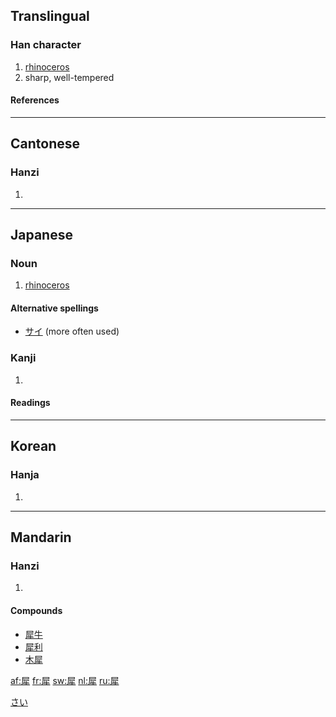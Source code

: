 ==Translingual==
===Han character===
{{Han char|rn=93|rad=牛|as=08|sn=12|four=7725<sub>1</sub>|canj=尸水竹手 (SEHQ)}}
# [[rhinoceros]]
# sharp, well-tempered
====References====
{{Han ref|kx=0701.140|dkj=20045|dj=1114.230|hdz=31815.010|uh=7280|ud=29312|bh=B552|bd=46418}}

----
==Cantonese==
===Hanzi===
{{yue-hanzi|jyut=|y=sai1}}
# {{defn|Cantonese}}

----
==Japanese==

===Noun===
{{ja-noun|k|hira=さい|rom=sai}}
#[[rhinoceros]]
[[Category:ja:Mammals|さい]]
====Alternative spellings====
*[[サイ]] (more often used)
===Kanji===
{{ja-kanji|grade=|rs=牛08}}
# {{defn|Japanese}} 
====Readings====
{{ja-readings|on=[[さい]] (sai), [[せい]] (sei)|kun=[[かたい]] (katai), [[するどい]] (surudoi)}}

----
==Korean==
===Hanja===
{{ko-hanja|hangeul=서|eumhun=|rv=seo|mr=sŏ|y=se}}
# {{defn|Korean}}

----
==Mandarin==
===Hanzi===
{{cmn-hanzi|pin=[[xī]] ([[xi1]])|wg=hsi<sup>1</sup>}}
# {{defn|Mandarin}}

====Compounds====
*[[犀牛]]
*[[犀利]]
*[[木犀]]

[[af:犀]]
[[fr:犀]]
[[sw:犀]]
[[nl:犀]]
[[ru:犀]]